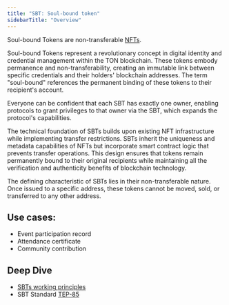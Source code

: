 ```yaml
---
title: "SBT: Soul-bound token"
sidebarTitle: "Overview"
---
```


Soul-bound Tokens are non-transferable [NFTs](/standard/tokens/nft/overview).

Soul-bound Tokens represent a revolutionary concept in digital identity and credential management within the TON blockchain. These tokens embody permanence and non-transferability, creating an immutable link between specific credentials and their holders' blockchain addresses. The term "soul-bound" references the permanent binding of these tokens to their recipient's account.

Everyone can be confident that each SBT has exactly one owner, enabling protocols to grant privileges to that owner via the SBT, which expands the protocol's capabilities.

The technical foundation of SBTs builds upon existing NFT infrastructure while implementing transfer restrictions. SBTs inherit the uniqueness and metadata capabilities of NFTs but incorporate smart contract logic that prevents transfer operations. This design ensures that tokens remain permanently bound to their original recipients while maintaining all the verification and authenticity benefits of blockchain technology.

The defining characteristic of SBTs lies in their non-transferable nature. Once issued to a specific address, these tokens cannot be moved, sold, or transferred to any other address. 

## Use cases:

- Event participation record
- Attendance certificate
- Community contribution

## Deep Dive
- [SBTs working principles](/standard/tokens/sbt/how-works)
- SBT Standard [TEP-85](https://github.com/ton-blockchain/TEPs/blob/0d7989fba6f2d9cb08811bf47263a9b314dc5296/text/0085-sbt-standard.md)